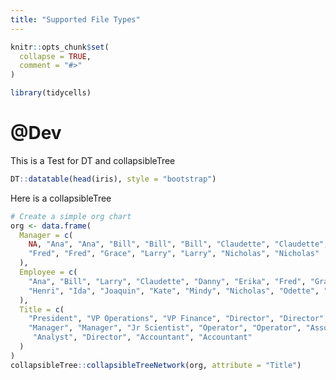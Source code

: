 ```yaml
---
title: "Supported File Types"
---
```


```r
knitr::opts_chunk$set(
  collapse = TRUE,
  comment = "#>"
)
```

```r
library(tidycells)
```

# @Dev

This is a Test for DT and collapsibleTree

```r
DT::datatable(head(iris), style = "bootstrap")
```

Here is a collapsibleTree

```r
# Create a simple org chart
org <- data.frame(
  Manager = c(
    NA, "Ana", "Ana", "Bill", "Bill", "Bill", "Claudette", "Claudette", "Danny",
    "Fred", "Fred", "Grace", "Larry", "Larry", "Nicholas", "Nicholas"
  ),
  Employee = c(
    "Ana", "Bill", "Larry", "Claudette", "Danny", "Erika", "Fred", "Grace",
    "Henri", "Ida", "Joaquin", "Kate", "Mindy", "Nicholas", "Odette", "Peter"
  ),
  Title = c(
    "President", "VP Operations", "VP Finance", "Director", "Director", "Scientist",
    "Manager", "Manager", "Jr Scientist", "Operator", "Operator", "Associate",
     "Analyst", "Director", "Accountant", "Accountant"
  )
)
collapsibleTree::collapsibleTreeNetwork(org, attribute = "Title")
```


